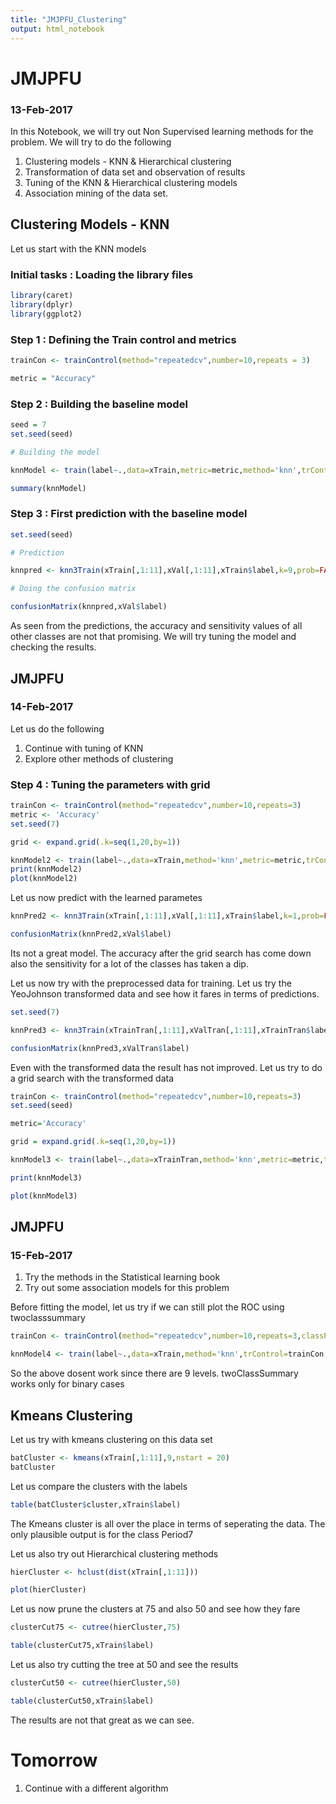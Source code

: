 ```yaml
---
title: "JMJPFU_Clustering"
output: html_notebook
---
```


# JMJPFU
### 13-Feb-2017

In this Notebook, we will try out Non Supervised learning methods for the problem. We will try to do the following

1. Clustering models - KNN & Hierarchical clustering
2. Transformation of data set and observation of results
3. Tuning of the KNN & Hierarchical clustering models 
4. Association mining of the data set.


## Clustering Models - KNN

Let us start with the KNN models


### Initial tasks : Loading the library files

```r
library(caret)
library(dplyr)
library(ggplot2)
```

### Step 1 : Defining the Train control and metrics

```r
trainCon <- trainControl(method="repeatedcv",number=10,repeats = 3)

metric = "Accuracy"
```

### Step 2 : Building the baseline model

```r
seed = 7
set.seed(seed)

# Building the model

knnModel <- train(label~.,data=xTrain,metric=metric,method='knn',trControl=trainCon)

summary(knnModel)

```

### Step 3 : First prediction with the baseline model

```r
set.seed(seed)

# Prediction

knnpred <- knn3Train(xTrain[,1:11],xVal[,1:11],xTrain$label,k=9,prob=FALSE) # K=9 is an arbitary K which was used

# Doing the confusion matrix

confusionMatrix(knnpred,xVal$label)
```

As seen from the predictions, the accuracy and sensitivity values of all other classes are not that promising. We will try tuning the model and checking the results.

## JMJPFU
### 14-Feb-2017

Let us do the following

1. Continue with tuning of KNN
2. Explore other methods of clustering

### Step 4 : Tuning the parameters with grid

```r
trainCon <- trainControl(method="repeatedcv",number=10,repeats=3)
metric <- 'Accuracy'
set.seed(7)

grid <- expand.grid(.k=seq(1,20,by=1))

knnModel2 <- train(label~.,data=xTrain,method='knn',metric=metric,trControl=trainCon,tuneGrid=grid)
print(knnModel2)
plot(knnModel2)
```

Let us now predict with the learned parametes

```r
knnPred2 <- knn3Train(xTrain[,1:11],xVal[,1:11],xTrain$label,k=1,prob=FALSE)

confusionMatrix(knnPred2,xVal$label)
```

Its not a great model. The accuracy after the grid search has come down also the sensitivity for a lot of the classes has taken a dip.

Let us now try with the preprocessed data for training. Let us try the YeoJohnson transformed data and see how it fares in terms of predictions.

```r
set.seed(7)

knnPred3 <- knn3Train(xTrainTran[,1:11],xValTran[,1:11],xTrainTran$label,k=1,prob = FALSE)

confusionMatrix(knnPred3,xValTran$label)
```
Even with the transformed data the result has not improved. Let us try to do a grid search with the transformed data

```r
trainCon <- trainControl(method="repeatedcv",number=10,repeats=3)
set.seed(seed)

metric='Accuracy'

grid = expand.grid(.k=seq(1,20,by=1))

knnModel3 <- train(label~.,data=xTrainTran,method='knn',metric=metric,tuneGrid = grid,trControl=trainCon)

print(knnModel3)

plot(knnModel3)
```


## JMJPFU
### 15-Feb-2017

1. Try the methods in the Statistical learning book
2. Try out some association models for this problem

Before fitting the model, let us try if we can still plot the ROC using twoclasssummary

```r
trainCon <- trainControl(method="repeatedcv",number=10,repeats=3,classProbs=TRUE,summaryFunction=twoClassSummary)

knnModel4 <- train(label~.,data=xTrain,method='knn',trControl=trainCon,preProcess=c("center","scale"),tuneLength=20)

```
So the above dosent work since there are 9 levels. twoClassSummary works only for binary cases

## Kmeans Clustering

Let us try with kmeans clustering on this data set

```r
batCluster <- kmeans(xTrain[,1:11],9,nstart = 20)
batCluster
```

Let us compare the clusters with the labels

```r
table(batCluster$cluster,xTrain$label)
```

The Kmeans cluster is all over the place in terms of seperating the data. The only plausible output is for the class Period7

Let us also try out Hierarchical clustering methods

```r

hierCluster <- hclust(dist(xTrain[,1:11]))

plot(hierCluster)
```

Let us now prune the clusters at 75 and also 50 and see how they fare

```r
clusterCut75 <- cutree(hierCluster,75)

table(clusterCut75,xTrain$label)
```
Let us also try cutting the tree at 50 and see the results

```r
clusterCut50 <- cutree(hierCluster,50)

table(clusterCut50,xTrain$label)
```

The results are not that great as we can see.

# Tomorrow
1. Continue with a different algorithm

